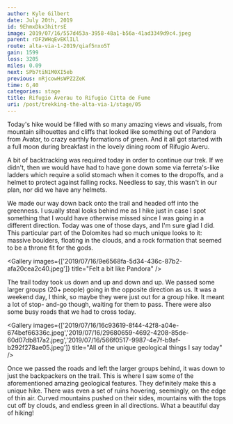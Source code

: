 ```yaml
---
author: Kyle Gilbert
date: July 20th, 2019
id: 9EhmxDkx3hitrsE
image: 2019/07/16/557d453a-3958-48a1-b56a-41ad3349d9c4.jpeg
parent: rDF2WHqEvEKlILl
route: alta-via-1-2019/qiaf5nxo5T
gain: 1599
loss: 3205
miles: 0.09
next: SPb7tiN1M0XI5eb
previous: nRjcowHsWPZ2ZeK
time: 6,40
categories: stage
title: Rifugio Averau to Rifugio Citta de Fume
uri: /post/trekking-the-alta-via-1/stage/05
---
```


<Stats />

<Route />

Today's hike would be filled with so many amazing views and visuals, from
mountain silhouettes and cliffs that looked like something out of Pandora from
Avatar, to crazy earthly formations of green. And it all got started with a full
moon during breakfast in the lovely dining room of Rifugio Averu.

A bit of backtracking was required today in order to continue our trek. If we
didn't, then we would have had to have gone down some via ferreta's-like ladders
which require a solid stomach when it comes to the dropoffs, and a helmet to
protect against falling rocks. Needless to say, this wasn't in our plan, nor
did we have any helmets.

We made our way down back onto the trail and headed off into the greenness. I
usually steal looks behind me as I hike just in case I spot something that I
would have otherwise missed since I was going in a different direction. Today was
one of those days, and I'm sure glad I did. This particular part of the Dolomites
had so much unique looks to it: massive boulders, floating in the clouds, and a
rock formation that seemed to be a throne fit for the gods.

<Gallery images={['2019/07/16/9e6568fa-5d34-436c-87b2-afa20cea2c40.jpeg']} title="Felt a bit like Pandora" />

The trail today took us down and up and down and up. We passed some larger
groups (20+ people) going in the opposite direction as us. It was a weekend day,
I think, so maybe they were just out for a group hike. It meant a lot of stop-
and-go though, waiting for them to pass. There were also some busy roads that we
had to cross today.

<Gallery images={['2019/07/16/16c93619-8f44-42f8-a04e-674bef66336c.jpeg','2019/07/16/29680659-4692-4208-85de-60d07db817a2.jpeg','2019/07/16/566f0517-9987-4e7f-b9af-b292f278ae05.jpeg']} title="All of the unique geological things I say today" />

Once we passed the roads and left the larger groups behind, it was down to just
the backpackers on the trail. This is where I saw some of the aforementioned
amazing geological features. They definitely make this a unique hike. There was
even a set of ruins hovering, seemingly, on the edge of thin air. Curved
mountains pushed on their sides, mountains with the tops cut off by clouds, and
endless green in all directions. What a beautiful day of hiking!

